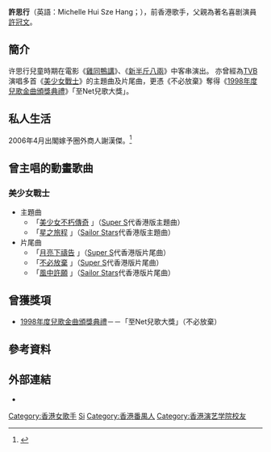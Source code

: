 {{藝人
| 姓名 = 許思行
| 類型 = 女歌手
| 圖片 = <!--建議使用自由版權圖像-->
| 圖片尺寸 = 
| 圖片簡介 = 
| 本名 = 
| 外文名 = 
| 外文 = 
| 羅馬拼音 = Hui Sze Hang
| 英文名 = Michelle Hui
| 暱稱 = 
| 其他藝名 = 
| 國籍 = {{CNHK}}
| 民族 = 
| 籍貫 = [[廣東省|廣東省]][[番禺區|番禺區]]
| 出生日期 = {{birth date and age|1976|8|10}}
| 出生地點 = {{BHKG}}
| 逝世日期 = 
| 逝世地點 = 
| 職業 = 歌手
| 語言 = 粵語、英語、國語
| 教育程度 = 香港演艺学院
| 宗教信仰 = 基督教
| 配偶 = {{marriage|謝漢傑|2006}}
| 兒女 = 
| 父母 = [[許冠文|許冠文]](父親)
| 音樂類型 = 兒歌
| 演奏樂器 = 
| 出道地點 = 
| 出道作 = 不必放棄
| 出道日期 = 
| 代表作 = 
| 活躍年代 = 
| 唱片公司 = 
| 經紀公司 = 
| 網站 = 
| 相關團體 = 
| 獎項 = 
| IMDb = 
| 現任成員 = 
| 過往成員 = 
| 音樂專輯 = 
| 電影 = 
| 主持節目 = 
| 電視劇 = 
| 廣播劇 = 
| 舞台劇 = 
| 書籍 = 
}}
'''許思行'''（英語：Michelle Hui Sze Hang；{{bd||1976年8月10日|catIdx=X許}}），前香港歌手，父親為著名喜剧演員[[許冠文|許冠文]]。

== 簡介 ==
许思行兒童時期在電影《[[雞同鴨講|雞同鴨講]]》、《[[新半斤八兩|新半斤八兩]]》中客串演出。 亦曾經為[[TVB|TVB]]演唱多首《[[美少女戰士|美少女戰士]]》的主題曲及片尾曲，更憑《不必放棄》奪得《[[1998年度兒歌金曲頒獎典禮得獎名單|1998年度兒歌金曲頒獎典禮]]》「至Net兒歌大獎」。

== 私人生活 ==
2006年4月出閣嫁予圈外商人謝漢傑。<ref>{{cite news|url=https://yule.sohu.com/20060409/n242710443.shtml|title=许冠文嫁女儿笑匠变泪人 望尽快抱外孙(组图)|publisher=搜狐娛樂|date=2006-04-09}}</ref>

== 曾主唱的動畫歌曲 ==
=== 美少女戰士 ===
*主題曲
**「[https://www.youtube.com/watch?v=1BSJyaolJkI 美少女不朽傳奇] {{Wayback|url=https://www.youtube.com/watch?v=1BSJyaolJkI |date=20190826183231 }}」（[[美少女戰士SuperS|Super S]]代香港版主題曲）
**「[https://www.youtube.com/watch?v=do8TTP5gCgI 星之旅程] {{Wayback|url=https://www.youtube.com/watch?v=do8TTP5gCgI |date=20190826183221 }}」（[[美少女戰士Sailor_Stars|Sailor Stars]]代香港版主題曲）
*片尾曲
**「[https://www.youtube.com/watch?v=8fOW4gPSLXY 月亮下禱告] {{Wayback|url=https://www.youtube.com/watch?v=8fOW4gPSLXY |date=20191228172836 }}」（[[美少女戰士SuperS|Super S]]代香港版片尾曲）
**「[https://www.youtube.com/watch?v=jXe5oOu_Sfs 不必放棄] {{Wayback|url=https://www.youtube.com/watch?v=jXe5oOu_Sfs |date=20160324044234 }}」（[[美少女戰士SuperS|Super S]]代香港版片尾曲）
**「[https://www.youtube.com/watch?v=9o-NE--QbnQ 風中許願] {{Wayback|url=https://www.youtube.com/watch?v=9o-NE--QbnQ |date=20190124105339 }}」（[[美少女戰士Sailor_Stars|Sailor Stars]]代香港版片尾曲）

== 曾獲獎項 ==
*[[1998年度兒歌金曲頒獎典禮得獎名單|1998年度兒歌金曲頒獎典禮]]－－「至Net兒歌大獎」（不必放棄）

==參考資料==
{{reflist}}

== 外部連結 ==
*{{Sinaweibo|2138899405}}
{{兒歌金曲頒獎典禮至Net兒歌大獎}}
{{DEFAULTSORT:hui}}
[[Category:香港女歌手|Category:香港女歌手]]
[[Category:許姓|Si]]
[[Category:香港番禺人|Category:香港番禺人]]
[[Category:香港演艺学院校友|Category:香港演艺学院校友]]